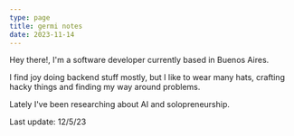 ```yaml
---
type: page
title: germi notes
date: 2023-11-14
---
```


Hey there!, I'm a software developer currently based in Buenos Aires. 

I find joy doing backend stuff mostly, but I like to wear many hats, crafting hacky things and finding my way around problems.

Lately I've been researching about AI and solopreneurship.

Last update: 12/5/23
